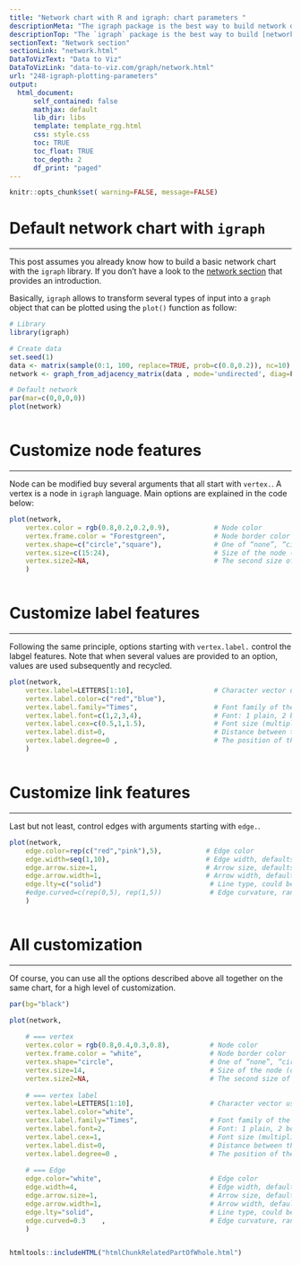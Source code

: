```yaml
---
title: "Network chart with R and igraph: chart parameters "
descriptionMeta: "The igraph package is the best way to build network diagrams with R. This post describes the different parameters offered by the library, allowing to customize node, link and label features."
descriptionTop: "The `igraph` package is the best way to build [network diagrams](network.html) with R. This post describes the different parameters offered by the library, allowing to customize node, link and label features.."
sectionText: "Network section"
sectionLink: "network.html"
DataToVizText: "Data to Viz"
DataToVizLink: "data-to-viz.com/graph/network.html"
url: "248-igraph-plotting-parameters"
output:
  html_document:
      self_contained: false    
      mathjax: default
      lib_dir: libs
      template: template_rgg.html
      css: style.css
      toc: TRUE
      toc_float: TRUE
      toc_depth: 2
      df_print: "paged"
---
```



```r
knitr::opts_chunk$set( warning=FALSE, message=FALSE)
```

<div class="container">



# Default network chart with `igraph`
***

<div class = "row">

<div class = "col-md-6  col-sm-12 align-self-center">

This post assumes you already know how to build a basic network chart with the `igraph` library. If you don't have a look to the [network section](network.html) that provides an introduction.

Basically, `igraph` allows to transform several types of input into a `graph` object that can be plotted using the `plot()` function as follow:

</div>


<div class = "col-md-6  col-sm-12">

```r
# Library
library(igraph)

# Create data
set.seed(1)
data <- matrix(sample(0:1, 100, replace=TRUE, prob=c(0.8,0.2)), nc=10)
network <- graph_from_adjacency_matrix(data , mode='undirected', diag=F )

# Default network
par(mar=c(0,0,0,0))
plot(network)
```
</div>
</div>



```r
```












# Customize node features
***

<div class = "row">

<div class = "col-md-6  col-sm-12 align-self-center">

Node can be modified buy several arguments that all start with `vertex.`. A vertex is a node in `igraph` language. Main options are explained in the code below:

</div>


<div class = "col-md-6  col-sm-12">

```r
plot(network,
    vertex.color = rgb(0.8,0.2,0.2,0.9),           # Node color
    vertex.frame.color = "Forestgreen",            # Node border color
    vertex.shape=c("circle","square"),             # One of “none”, “circle”, “square”, “csquare”, “rectangle” “crectangle”, “vrectangle”, “pie”, “raster”, or “sphere”
    vertex.size=c(15:24),                          # Size of the node (default is 15)
    vertex.size2=NA,                               # The second size of the node (e.g. for a rectangle)
    )
```
</div>
</div>



```r
```














# Customize label features
***

<div class = "row">

<div class = "col-md-6  col-sm-12 align-self-center">

Following the same principle, options starting with `vertex.label.` control the labgel features. Note that when several values are provided to an option, values are used subsequently and recycled.

</div>


<div class = "col-md-6  col-sm-12">

```r
plot(network,
    vertex.label=LETTERS[1:10],                    # Character vector used to label the nodes
    vertex.label.color=c("red","blue"),
    vertex.label.family="Times",                   # Font family of the label (e.g.“Times”, “Helvetica”)
    vertex.label.font=c(1,2,3,4),                  # Font: 1 plain, 2 bold, 3, italic, 4 bold italic, 5 symbol
    vertex.label.cex=c(0.5,1,1.5),                 # Font size (multiplication factor, device-dependent)
    vertex.label.dist=0,                           # Distance between the label and the vertex
    vertex.label.degree=0 ,                        # The position of the label in relation to the vertex (use pi)
    )
```
</div>
</div>



```r
```











# Customize link features
***

<div class = "row">

<div class = "col-md-6  col-sm-12 align-self-center">

Last but not least, control edges with arguments starting with `edge.`.
</div>


<div class = "col-md-6  col-sm-12">

```r
plot(network,
    edge.color=rep(c("red","pink"),5),           # Edge color
    edge.width=seq(1,10),                        # Edge width, defaults to 1
    edge.arrow.size=1,                           # Arrow size, defaults to 1
    edge.arrow.width=1,                          # Arrow width, defaults to 1
    edge.lty=c("solid")                           # Line type, could be 0 or “blank”, 1 or “solid”, 2 or “dashed”, 3 or “dotted”, 4 or “dotdash”, 5 or “longdash”, 6 or “twodash”
    #edge.curved=c(rep(0,5), rep(1,5))            # Edge curvature, range 0-1 (FALSE sets it to 0, TRUE to 0.5)
    )
```
</div>
</div>



```r
```











# All customization
***

<div class = "row">

<div class = "col-md-6  col-sm-12 align-self-center">

Of course, you can use all the options described above all together on the same chart, for a high level of customization.

</div>


<div class = "col-md-6  col-sm-12">

```r
par(bg="black")

plot(network, 
    
    # === vertex
    vertex.color = rgb(0.8,0.4,0.3,0.8),          # Node color
    vertex.frame.color = "white",                 # Node border color
    vertex.shape="circle",                        # One of “none”, “circle”, “square”, “csquare”, “rectangle” “crectangle”, “vrectangle”, “pie”, “raster”, or “sphere”
    vertex.size=14,                               # Size of the node (default is 15)
    vertex.size2=NA,                              # The second size of the node (e.g. for a rectangle)
    
    # === vertex label
    vertex.label=LETTERS[1:10],                   # Character vector used to label the nodes
    vertex.label.color="white",
    vertex.label.family="Times",                  # Font family of the label (e.g.“Times”, “Helvetica”)
    vertex.label.font=2,                          # Font: 1 plain, 2 bold, 3, italic, 4 bold italic, 5 symbol
    vertex.label.cex=1,                           # Font size (multiplication factor, device-dependent)
    vertex.label.dist=0,                          # Distance between the label and the vertex
    vertex.label.degree=0 ,                       # The position of the label in relation to the vertex (use pi)
    
    # === Edge
    edge.color="white",                           # Edge color
    edge.width=4,                                 # Edge width, defaults to 1
    edge.arrow.size=1,                            # Arrow size, defaults to 1
    edge.arrow.width=1,                           # Arrow width, defaults to 1
    edge.lty="solid",                             # Line type, could be 0 or “blank”, 1 or “solid”, 2 or “dashed”, 3 or “dotted”, 4 or “dotdash”, 5 or “longdash”, 6 or “twodash”
    edge.curved=0.3    ,                          # Edge curvature, range 0-1 (FALSE sets it to 0, TRUE to 0.5)
    )
```
</div>
</div>



```r
```













<!-- Close container -->
</div>




```r
htmltools::includeHTML("htmlChunkRelatedPartOfWhole.html")
```
